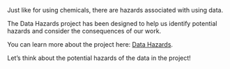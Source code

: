Just like for using chemicals, there are hazards associated with using data. 

The Data Hazards project has been designed to help us identify potential hazards and consider the consequences of our work. 

You can learn more about the project here: <a href="https://datahazards.com/" target="_blank">Data Hazards</a>.

Let's think about the potential hazards of the data in the project!
